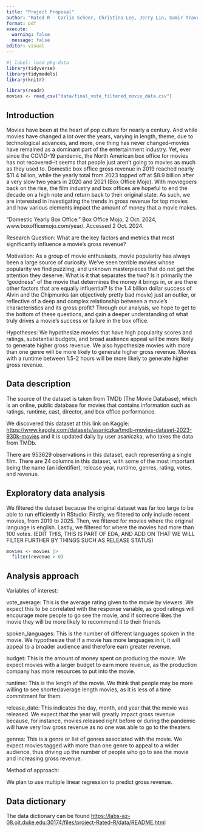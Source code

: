 ```yaml
---
title: "Project Proposal"
author: "Rated R - Carlie Scheer, Christina Lee, Jerry Lin, Samir Travers"
format: pdf
execute: 
  warning: false
  message: false
editor: visual
---
```


```r
#| label: load-pkg-data
library(tidyverse)
library(tidymodels)
library(knitr)

library(readr)
movies <- read_csv("data/final_vote_filtered_movie_data.csv")
```

## Introduction

Movies have been at the heart of pop culture for nearly a century. And while movies have changed a lot over the years, varying in length, theme, due to technological advances, and more, one thing has never changed–movies have remained as a dominant part of the entertainment industry. Yet, ever since the COVID-19 pandemic, the North American box office for movies has not recovered–it seems that people just aren’t going to movies as much as they used to. Domestic box office gross revenue in 2019 reached nearly \$11.4 billion, while the yearly total from 2023 topped off at \$8.9 billion after a very slow two years in 2020 and 2021 (Box Office Mojo). With moviegoers back on the rise, the film industry and box offices are hopeful to end the decade on a high note and return back to their original state. As such, we are interested in investigating the trends in gross revenue for top movies and how various elements impact the amount of money that a movie makes.

“Domestic Yearly Box Office.” Box Office Mojo, 2 Oct. 2024, www.boxofficemojo.com/year/. Accessed 2 Oct. 2024.

Research Question: What are the key factors and metrics that most significantly influence a movie's gross revenue?

Motivation: As a group of movie enthusiasts, movie popularity has always been a large source of curiosity. We’ve seen terrible movies whose popularity we find puzzling, and unknown masterpieces that do not get the attention they deserve. What is it that separates the two? Is it primarily the “goodness” of the movie that determines the money it brings in, or are there other factors that are equally influential? Is the 1.4 billion dollar success of Alvin and the Chipmunks (an objectively pretty bad movie) just an outlier, or reflective of a deep and complex relationship between a movie’s characteristics and its gross profit? Through our analysis, we hope to get to the bottom of these questions, and gain a deeper understanding of what truly drives a movie's success or failure in the box office.

Hypotheses: We hypothesize movies that have high popularity scores and ratings, substantial budgets, and broad audience appeal will be more likely to generate higher gross revenue. We also hypothesize movies with more than one genre will be more likely to generate higher gross revenue. Movies with a runtime between 1.5-2 hours will be more likely to generate higher gross revenue.

## Data description

The source of the dataset is taken from TMDb (The Movie Database), which is an online, public database for movies that contains information such as ratings, runtime, cast, director, and box office performance.

We discovered this dataset at this link on Kaggle: <https://www.kaggle.com/datasets/asaniczka/tmdb-movies-dataset-2023-930k-movies> and it is updated daily by user asaniczka, who takes the data from TMDb. 

There are 953629 observations in this dataset, each representing a single film. There are 24 columns in this dataset, with some of the most important being the name (an identifier), release year, runtime, genres, rating, votes, and revenue.

## Exploratory data analysis

We filtered the dataset because the original dataset was far too large to be able to run efficiently in RStudio: Firstly, we filtered to only include recent movies, from 2019 to 2025. Then, we filtered for movies where the original language is english. Lastly, we filtered for where the movies had more than 100 votes. (EDIT THIS, THIS IS PART OF EDA, AND ADD ON THAT WE WILL FILTER FURTHER BY THINGS SUCH AS RELEASE STATUS)

```r
movies <- movies |>
  filter(revenue > 0)


```

## Analysis approach

Variables of interest:

vote_average: This is the average rating given to the movie by viewers. We expect this to be correlated with the response variable, as good ratings will encourage more people to go see the movie, and if someone likes the movie they will be more likely to recommend it to their friends

spoken_languages: This is the number of different languages spoken in the movie. We hypothesize that if a movie has more languages in it, it will appeal to a broader audience and therefore earn greater revenue. 

budget: This is the amount of money spent on producing the movie. We expect movies with a larger budget to earn more revenue, as the production company has more resources to put into the movie. 

runtime: This is the length of the movie. We think that people may be more willing to see shorter/average length movies, as it is less of a time commitment for them.

release_date: This indicates the day, month, and year that the movie was released. We expect that the year will greatly impact gross revenue because, for instance, movies released right before or during the pandemic will have very low gross revenue as no one was able to go to the theaters. 

genres: This is a genre or list of genres associated with the movie. We expect movies tagged with more than one genre to appeal to a wider audience, thus driving up the number of people who go to see the movie and increasing gross revenue.

Method of approach:

We plan to use multiple linear regression to predict gross revenue.

## Data dictionary

The data dictionary can be found <https://labs-az-08.oit.duke.edu:30174/files/project-Rated-R/data/README.html>
